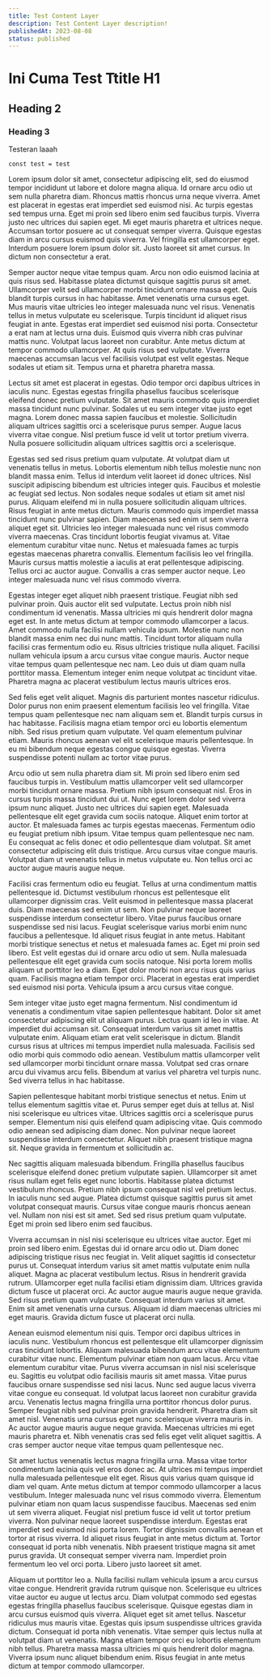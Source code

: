 ```yaml
---
title: Test Content Layer
description: Test Content Layer description!
publishedAt: 2023-08-08
status: published
---
```


# Ini Cuma Test Ttitle H1

## Heading 2

### Heading 3

Testeran laaah

```svelte
const test = test
```

Lorem ipsum dolor sit amet, consectetur adipiscing elit, sed do eiusmod tempor incididunt ut labore et dolore magna aliqua. Id ornare arcu odio ut sem nulla pharetra diam. Rhoncus mattis rhoncus urna neque viverra. Amet est placerat in egestas erat imperdiet sed euismod nisi. Ac turpis egestas sed tempus urna. Eget mi proin sed libero enim sed faucibus turpis. Viverra justo nec ultrices dui sapien eget. Mi eget mauris pharetra et ultrices neque. Accumsan tortor posuere ac ut consequat semper viverra. Quisque egestas diam in arcu cursus euismod quis viverra. Vel fringilla est ullamcorper eget. Interdum posuere lorem ipsum dolor sit. Justo laoreet sit amet cursus. In dictum non consectetur a erat.

Semper auctor neque vitae tempus quam. Arcu non odio euismod lacinia at quis risus sed. Habitasse platea dictumst quisque sagittis purus sit amet. Ullamcorper velit sed ullamcorper morbi tincidunt ornare massa eget. Quis blandit turpis cursus in hac habitasse. Amet venenatis urna cursus eget. Mus mauris vitae ultricies leo integer malesuada nunc vel risus. Venenatis tellus in metus vulputate eu scelerisque. Turpis tincidunt id aliquet risus feugiat in ante. Egestas erat imperdiet sed euismod nisi porta. Consectetur a erat nam at lectus urna duis. Euismod quis viverra nibh cras pulvinar mattis nunc. Volutpat lacus laoreet non curabitur. Ante metus dictum at tempor commodo ullamcorper. At quis risus sed vulputate. Viverra maecenas accumsan lacus vel facilisis volutpat est velit egestas. Neque sodales ut etiam sit. Tempus urna et pharetra pharetra massa.

Lectus sit amet est placerat in egestas. Odio tempor orci dapibus ultrices in iaculis nunc. Egestas egestas fringilla phasellus faucibus scelerisque eleifend donec pretium vulputate. Sit amet mauris commodo quis imperdiet massa tincidunt nunc pulvinar. Sodales ut eu sem integer vitae justo eget magna. Lorem donec massa sapien faucibus et molestie. Sollicitudin aliquam ultrices sagittis orci a scelerisque purus semper. Augue lacus viverra vitae congue. Nisl pretium fusce id velit ut tortor pretium viverra. Nulla posuere sollicitudin aliquam ultrices sagittis orci a scelerisque.

Egestas sed sed risus pretium quam vulputate. At volutpat diam ut venenatis tellus in metus. Lobortis elementum nibh tellus molestie nunc non blandit massa enim. Tellus id interdum velit laoreet id donec ultrices. Nisl suscipit adipiscing bibendum est ultricies integer quis. Faucibus et molestie ac feugiat sed lectus. Non sodales neque sodales ut etiam sit amet nisl purus. Aliquam eleifend mi in nulla posuere sollicitudin aliquam ultrices. Risus feugiat in ante metus dictum. Mauris commodo quis imperdiet massa tincidunt nunc pulvinar sapien. Diam maecenas sed enim ut sem viverra aliquet eget sit. Ultricies leo integer malesuada nunc vel risus commodo viverra maecenas. Cras tincidunt lobortis feugiat vivamus at. Vitae elementum curabitur vitae nunc. Netus et malesuada fames ac turpis egestas maecenas pharetra convallis. Elementum facilisis leo vel fringilla. Mauris cursus mattis molestie a iaculis at erat pellentesque adipiscing. Tellus orci ac auctor augue. Convallis a cras semper auctor neque. Leo integer malesuada nunc vel risus commodo viverra.

Egestas integer eget aliquet nibh praesent tristique. Feugiat nibh sed pulvinar proin. Quis auctor elit sed vulputate. Lectus proin nibh nisl condimentum id venenatis. Massa ultricies mi quis hendrerit dolor magna eget est. In ante metus dictum at tempor commodo ullamcorper a lacus. Amet commodo nulla facilisi nullam vehicula ipsum. Molestie nunc non blandit massa enim nec dui nunc mattis. Tincidunt tortor aliquam nulla facilisi cras fermentum odio eu. Risus ultricies tristique nulla aliquet. Facilisi nullam vehicula ipsum a arcu cursus vitae congue mauris. Auctor neque vitae tempus quam pellentesque nec nam. Leo duis ut diam quam nulla porttitor massa. Elementum integer enim neque volutpat ac tincidunt vitae. Pharetra magna ac placerat vestibulum lectus mauris ultrices eros.

Sed felis eget velit aliquet. Magnis dis parturient montes nascetur ridiculus. Dolor purus non enim praesent elementum facilisis leo vel fringilla. Vitae tempus quam pellentesque nec nam aliquam sem et. Blandit turpis cursus in hac habitasse. Facilisis magna etiam tempor orci eu lobortis elementum nibh. Sed risus pretium quam vulputate. Vel quam elementum pulvinar etiam. Mauris rhoncus aenean vel elit scelerisque mauris pellentesque. In eu mi bibendum neque egestas congue quisque egestas. Viverra suspendisse potenti nullam ac tortor vitae purus.

Arcu odio ut sem nulla pharetra diam sit. Mi proin sed libero enim sed faucibus turpis in. Vestibulum mattis ullamcorper velit sed ullamcorper morbi tincidunt ornare massa. Pretium nibh ipsum consequat nisl. Eros in cursus turpis massa tincidunt dui ut. Nunc eget lorem dolor sed viverra ipsum nunc aliquet. Justo nec ultrices dui sapien eget. Malesuada pellentesque elit eget gravida cum sociis natoque. Aliquet enim tortor at auctor. Et malesuada fames ac turpis egestas maecenas. Fermentum odio eu feugiat pretium nibh ipsum. Vitae tempus quam pellentesque nec nam. Eu consequat ac felis donec et odio pellentesque diam volutpat. Sit amet consectetur adipiscing elit duis tristique. Arcu cursus vitae congue mauris. Volutpat diam ut venenatis tellus in metus vulputate eu. Non tellus orci ac auctor augue mauris augue neque.

Facilisi cras fermentum odio eu feugiat. Tellus at urna condimentum mattis pellentesque id. Dictumst vestibulum rhoncus est pellentesque elit ullamcorper dignissim cras. Velit euismod in pellentesque massa placerat duis. Diam maecenas sed enim ut sem. Non pulvinar neque laoreet suspendisse interdum consectetur libero. Vitae purus faucibus ornare suspendisse sed nisi lacus. Feugiat scelerisque varius morbi enim nunc faucibus a pellentesque. Id aliquet risus feugiat in ante metus. Habitant morbi tristique senectus et netus et malesuada fames ac. Eget mi proin sed libero. Est velit egestas dui id ornare arcu odio ut sem. Nulla malesuada pellentesque elit eget gravida cum sociis natoque. Nisi porta lorem mollis aliquam ut porttitor leo a diam. Eget dolor morbi non arcu risus quis varius quam. Facilisis magna etiam tempor orci. Placerat in egestas erat imperdiet sed euismod nisi porta. Vehicula ipsum a arcu cursus vitae congue.

Sem integer vitae justo eget magna fermentum. Nisl condimentum id venenatis a condimentum vitae sapien pellentesque habitant. Dolor sit amet consectetur adipiscing elit ut aliquam purus. Lectus quam id leo in vitae. At imperdiet dui accumsan sit. Consequat interdum varius sit amet mattis vulputate enim. Aliquam etiam erat velit scelerisque in dictum. Blandit cursus risus at ultrices mi tempus imperdiet nulla malesuada. Facilisis sed odio morbi quis commodo odio aenean. Vestibulum mattis ullamcorper velit sed ullamcorper morbi tincidunt ornare massa. Volutpat sed cras ornare arcu dui vivamus arcu felis. Bibendum at varius vel pharetra vel turpis nunc. Sed viverra tellus in hac habitasse.

Sapien pellentesque habitant morbi tristique senectus et netus. Enim ut tellus elementum sagittis vitae et. Purus semper eget duis at tellus at. Nisl nisi scelerisque eu ultrices vitae. Ultrices sagittis orci a scelerisque purus semper. Elementum nisi quis eleifend quam adipiscing vitae. Quis commodo odio aenean sed adipiscing diam donec. Non pulvinar neque laoreet suspendisse interdum consectetur. Aliquet nibh praesent tristique magna sit. Neque gravida in fermentum et sollicitudin ac.

Nec sagittis aliquam malesuada bibendum. Fringilla phasellus faucibus scelerisque eleifend donec pretium vulputate sapien. Ullamcorper sit amet risus nullam eget felis eget nunc lobortis. Habitasse platea dictumst vestibulum rhoncus. Pretium nibh ipsum consequat nisl vel pretium lectus. In iaculis nunc sed augue. Platea dictumst quisque sagittis purus sit amet volutpat consequat mauris. Cursus vitae congue mauris rhoncus aenean vel. Nullam non nisi est sit amet. Sed sed risus pretium quam vulputate. Eget mi proin sed libero enim sed faucibus.

Viverra accumsan in nisl nisi scelerisque eu ultrices vitae auctor. Eget mi proin sed libero enim. Egestas dui id ornare arcu odio ut. Diam donec adipiscing tristique risus nec feugiat in. Velit aliquet sagittis id consectetur purus ut. Consequat interdum varius sit amet mattis vulputate enim nulla aliquet. Magna ac placerat vestibulum lectus. Risus in hendrerit gravida rutrum. Ullamcorper eget nulla facilisi etiam dignissim diam. Ultrices gravida dictum fusce ut placerat orci. Ac auctor augue mauris augue neque gravida. Sed risus pretium quam vulputate. Consequat interdum varius sit amet. Enim sit amet venenatis urna cursus. Aliquam id diam maecenas ultricies mi eget mauris. Gravida dictum fusce ut placerat orci nulla.

Aenean euismod elementum nisi quis. Tempor orci dapibus ultrices in iaculis nunc. Vestibulum rhoncus est pellentesque elit ullamcorper dignissim cras tincidunt lobortis. Aliquam malesuada bibendum arcu vitae elementum curabitur vitae nunc. Elementum pulvinar etiam non quam lacus. Arcu vitae elementum curabitur vitae. Purus viverra accumsan in nisl nisi scelerisque eu. Sagittis eu volutpat odio facilisis mauris sit amet massa. Vitae purus faucibus ornare suspendisse sed nisi lacus. Nunc sed augue lacus viverra vitae congue eu consequat. Id volutpat lacus laoreet non curabitur gravida arcu. Venenatis lectus magna fringilla urna porttitor rhoncus dolor purus. Semper feugiat nibh sed pulvinar proin gravida hendrerit. Pharetra diam sit amet nisl. Venenatis urna cursus eget nunc scelerisque viverra mauris in. Ac auctor augue mauris augue neque gravida. Maecenas ultricies mi eget mauris pharetra et. Nibh venenatis cras sed felis eget velit aliquet sagittis. A cras semper auctor neque vitae tempus quam pellentesque nec.

Sit amet luctus venenatis lectus magna fringilla urna. Massa vitae tortor condimentum lacinia quis vel eros donec ac. At ultrices mi tempus imperdiet nulla malesuada pellentesque elit eget. Risus quis varius quam quisque id diam vel quam. Ante metus dictum at tempor commodo ullamcorper a lacus vestibulum. Integer malesuada nunc vel risus commodo viverra. Elementum pulvinar etiam non quam lacus suspendisse faucibus. Maecenas sed enim ut sem viverra aliquet. Feugiat nisl pretium fusce id velit ut tortor pretium viverra. Non pulvinar neque laoreet suspendisse interdum. Egestas erat imperdiet sed euismod nisi porta lorem. Tortor dignissim convallis aenean et tortor at risus viverra. Id aliquet risus feugiat in ante metus dictum at. Tortor consequat id porta nibh venenatis. Nibh praesent tristique magna sit amet purus gravida. Ut consequat semper viverra nam. Imperdiet proin fermentum leo vel orci porta. Libero justo laoreet sit amet.

Aliquam ut porttitor leo a. Nulla facilisi nullam vehicula ipsum a arcu cursus vitae congue. Hendrerit gravida rutrum quisque non. Scelerisque eu ultrices vitae auctor eu augue ut lectus arcu. Diam volutpat commodo sed egestas egestas fringilla phasellus faucibus scelerisque. Quisque egestas diam in arcu cursus euismod quis viverra. Aliquet eget sit amet tellus. Nascetur ridiculus mus mauris vitae. Egestas quis ipsum suspendisse ultrices gravida dictum. Consequat id porta nibh venenatis. Vitae semper quis lectus nulla at volutpat diam ut venenatis. Magna etiam tempor orci eu lobortis elementum nibh tellus. Pharetra massa massa ultricies mi quis hendrerit dolor magna. Viverra ipsum nunc aliquet bibendum enim. Risus feugiat in ante metus dictum at tempor commodo ullamcorper.
